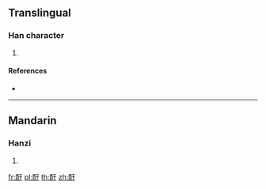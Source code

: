 {{character info/new}}
==Translingual==

===Han character===
{{Han char|rn=164|rad=酉|as=03|sn=10|four=|canj=MWMD}}

# {{defn|Han|sort=酉03}}

====References====
* {{Han ref|kx=1281.020|dkj=39775|dj=1779.090|hdz=63573.040|uh=9151|ud=37201}}

----

==Mandarin==

===Hanzi===
{{cmn-hanzi|pin=[[yǔ]] ([[yu3]]), [[zhèn]] ([[zhen4]])|wg=yü<sup>3</sup>, chen<sup>4</sup>}}

# {{defn|lang=cmn|sort=酉03}}

[[fr:酑]]
[[pl:酑]]
[[th:酑]]
[[zh:酑]]